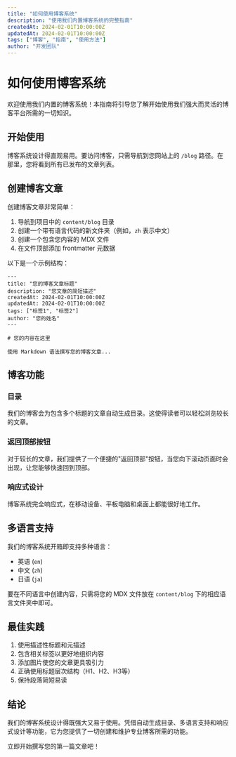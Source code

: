 ```yaml
---
title: "如何使用博客系统"
description: "使用我们内置博客系统的完整指南"
createdAt: 2024-02-01T10:00:00Z
updatedAt: 2024-02-01T10:00:00Z
tags: ["博客", "指南", "使用方法"]
author: "开发团队"
---
```


# 如何使用博客系统

欢迎使用我们内置的博客系统！本指南将引导您了解开始使用我们强大而灵活的博客平台所需的一切知识。

## 开始使用

博客系统设计得直观易用。要访问博客，只需导航到您网站上的 `/blog` 路径。在那里，您将看到所有已发布的文章列表。

## 创建博客文章

创建博客文章非常简单：

1. 导航到项目中的 `content/blog` 目录
2. 创建一个带有语言代码的新文件夹（例如，`zh` 表示中文）
3. 创建一个包含您内容的 MDX 文件
4. 在文件顶部添加 frontmatter 元数据

以下是一个示例结构：

```mdx
---
title: "您的博客文章标题"
description: "您文章的简短描述"
createdAt: 2024-02-01T10:00:00Z
updatedAt: 2024-02-01T10:00:00Z
tags: ["标签1", "标签2"]
author: "您的姓名"
---

# 您的内容在这里

使用 Markdown 语法撰写您的博客文章...
```

## 博客功能

### 目录

我们的博客会为包含多个标题的文章自动生成目录。这使得读者可以轻松浏览较长的文章。

### 返回顶部按钮

对于较长的文章，我们提供了一个便捷的"返回顶部"按钮，当您向下滚动页面时会出现，让您能够快速回到顶部。

### 响应式设计

博客系统完全响应式，在移动设备、平板电脑和桌面上都能很好地工作。

## 多语言支持

我们的博客系统开箱即支持多种语言：

- 英语 (`en`)
- 中文 (`zh`)
- 日语 (`ja`)

要在不同语言中创建内容，只需将您的 MDX 文件放在 `content/blog` 下的相应语言文件夹中即可。

## 最佳实践

1. 使用描述性标题和元描述
2. 包含相关标签以更好地组织内容
3. 添加图片使您的文章更具吸引力
4. 正确使用标题层次结构（H1、H2、H3等）
5. 保持段落简短易读

## 结论

我们的博客系统设计得既强大又易于使用。凭借自动生成目录、多语言支持和响应式设计等功能，它为您提供了一切创建和维护专业博客所需的功能。

立即开始撰写您的第一篇文章吧！